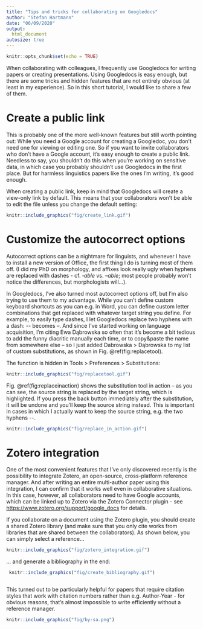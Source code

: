 ```yaml
---
title: "Tips and tricks for collaborating on Googledocs"
author: "Stefan Hartmann"
date: "06/09/2020"
output:
  html_document
autosize: true
---
```


```r
knitr::opts_chunk$set(echo = TRUE)
```


When collaborating with colleagues, I frequently use Googledocs for writing papers or creating presentations. Using Googledocs is easy enough, but there are some tricks and hidden features that are not entirely obvious (at least in my experience). So in this short tutorial, I would like to share a few of them. 


# Create a public link

This is probably one of the more well-known features but still worth pointing out: While you need a Google account for creating a Googledoc, you don't need one for viewing or editing one. So if you want to invite collaborators who don't have a Google account, it's easy enough to create a public link. Needless to say, you shouldn't do this when you're working on sensitive data, in which case you probably shouldn't use Googledocs in the first place. But for harmless linguistics papers like the ones I'm writing, it's good enough.

When creating a public link, keep in mind that Googledocs will create a view-only link by default. This means that your collaborators won't be able to edit the file unless you change the default setting:


```r

knitr::include_graphics("fig/create_link.gif")

```

# Customize the autocorrect options

Autocorrect options can be a nightmare for linguists, and whenever I have to install a new version of Office, the first thing I do is turning most of them off. (I did my PhD on morphology, and affixes look really ugly when hyphens are replaced with dashes - cf. *‑able* vs. *–able*; most people probably won't notice the differences, but morphologists will...). 

In Googledocs, I've also turned most autocorrect options off, but I'm also trying to use them to my advantage. While you can't define custom keyboard shortcuts as you can e.g. in Word, you can define custom letter combinations that get replaced with whatever target string you define. For example, to easily type dashes, I let Googledocs replace two hyphens with a dash:  \-\- becomes –. And since I've started working on language acquisition, I'm citing Ewa Dąbrowska so often that it's become a bit tedious to add the funny diacritic manually each time, or to copy&paste the name from somewhere else -- so I just added Dabrowska > Dąbrowska to my list of custom substitutions, as shown in Fig. \@ref(fig:replacetool).

The function is hidden in Tools > Preferences > Substitutions:

```r

knitr::include_graphics("fig/replacetool.gif")

```

Fig. \@ref(fig:replaceinaction) shows the substitution tool in action -- as you can see, the source string is replaced by the target string, which is highlighted. If you press the back button immediately after the substitution, it will be undone and you'll keep the source string instead. This is important in cases in which I actually want to keep the source string, e.g. the two hyphens \-\-.

```r

knitr::include_graphics("fig/replace_in_action.gif")

```


# Zotero integration

One of the most convenient features that I've only discovered recently is the possibility to integrate Zotero, an open-source, cross-platform reference manager. And after writing an entire multi-author paper using this integration, I can confirm that it works well even in collaborative situations. In this case, however, all collaborators need to have Google accounts, which can be linked up to Zotero via the Zotero Connector plugin - see [https://www.zotero.org/support/google_docs](here) for details.

If you collaborate on a document using the Zotero plugin, you should create a shared Zotero library (and make sure that you only cite works from libraries that are shared between the collaborators). As shown below, you can simply select a reference...

```r

knitr::include_graphics("fig/zotero_integration.gif")

```

... and generate a bibliography in the end:


```r

 knitr::include_graphics("fig/create_bibliography.gif")



```

This turned out to be particularly helpful for papers that require citation styles that work with citation numbers rather than e.g. Author-Year - for obvious reasons, that's almost impossible to write efficiently without a reference manager.


```r
knitr::include_graphics("fig/by-sa.png")
```


<!--chapter:end:/Users/stefanhartmann/sciebo/Tutorials/googledocs/index.Rmd-->



